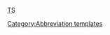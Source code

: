 <abbr title="Transport Stream">TS</abbr><noinclude>

[[Category:Abbreviation templates]]
</noinclude>